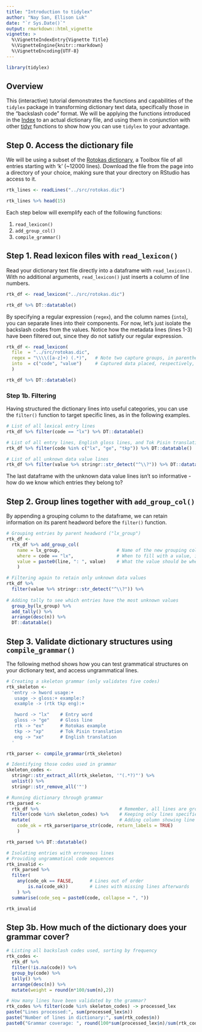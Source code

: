 ```yaml
---
title: "Introduction to tidylex"
author: "Nay San, Ellison Luk"
date: "`r Sys.Date()`"
output: rmarkdown::html_vignette
vignette: >
  %\VignetteIndexEntry{Vignette Title}
  %\VignetteEngine{knitr::rmarkdown}
  %\VignetteEncoding{UTF-8}
---
```


```r
library(tidylex)
```

## Overview

This (interactive) tutorial demonstrates the functions and capabilities of the `tidylex` package in transforming dictionary text data, specifically those in the "backslash code" format. We will be applying the functions introduced in the [Index](https://coedl.github.io/tidylex/index.html) to an actual dictionary file, and using them in conjunction with other [tidyr](https://tidyr.tidyverse.org/) functions to show how you can use `tidylex` to your advantage.

## Step 0. Access the dictionary file

We will be using a subset of the [Rotokas dictionary]( https://github.com/nltk/nltk_data/blob/gh-pages/packages/corpora/toolbox.zip), a Toolbox file of all entries starting with 'k' (~12000 lines). Download the file from the page into a directory of your choice, making sure that your directory on RStudio has access to it.

``` r

rtk_lines <- readLines("../src/rotokas.dic")

rtk_lines %>% head(15)

```

Each step below will exemplify each of the following functions: 

  1. `read_lexicon()`
  2. `add_group_col()`
  3. `compile_grammar()`

## Step 1. Read lexicon files with `read_lexicon()`

Read your dictionary text file directly into a dataframe with `read_lexicon()`. With no additional arguments, `read_lexicon()` just inserts a column of line numbers. 

```r

rtk_df <- read_lexicon("../src/rotokas.dic")

rtk_df %>% DT::datatable()
```

By specifying a regular expression (`regex`), and the column names (`into`), you can separate lines into their components. For now, let's just isolate the backslash codes from the values. Notice how the metadata lines (lines 1-3) have been filtered out, since they do not satisfy our regular expression.

```r

rtk_df <- read_lexicon(
  file  = "../src/rotokas.dic", 
  regex = "\\\\([a-z]+) (.*)",   # Note two capture groups, in parentheses
  into  = c("code", "value")     # Captured data placed, respectively, in 'code' and 'value' columns
  )

rtk_df %>% DT::datatable()

```


### Step 1b. Filtering

Having structured the dictionary lines into useful categories, you can use the `filter()` function to target specific lines, as in the following examples.

```r

# List of all lexical entry lines
rtk_df %>% filter(code == "lx") %>% DT::datatable()

# List of all entry lines, English gloss lines, and Tok Pisin translations
rtk_df %>% filter(code %in% c("lx", "ge", "tkp")) %>% DT::datatable()

# List of all unknown data value lines
rtk_df %>% filter(value %>% stringr::str_detect("^\\?")) %>% DT::datatable()

```

The last dataframe with the unknown data value lines isn't so informative - how do we know which entries they belong to? 

## Step 2. Group lines together with `add_group_col()`

By appending a grouping column to the dataframe, we can retain information on its parent headword before the `filter()` function.

```r

# Grouping entries by parent headword ("lx_group")
rtk_df <- 
  rtk_df %>% add_group_col(
    name = lx_group,                     # Name of the new grouping column
    where = code == "lx",                # When to fill with a value, i.e. when *not* to inherit value
    value = paste0(line, ": ", value)    # What the value should be when above condition is true
    )

# Filtering again to retain only unknown data values
rtk_df %>% 
  filter(value %>% stringr::str_detect("^\\?")) %>% 
  
# Adding tally to see which entries have the most unknown values
  group_by(lx_group) %>% 
  add_tally() %>% 
  arrange(desc(n)) %>%
  DT::datatable()

```


## Step 3. Validate dictionary structures using `compile_grammar()`

The following method shows how you can test grammatical structures on your dictionary text, and access ungrammatical lines. 

```r

# Creating a skeleton grammar (only validates five codes)
rtk_skeleton <-
  'entry -> hword usage:+       
   usage -> gloss:+ example:?   
   example -> (rtk tkp eng):+   

   hword -> "lx"    # Entry word
   gloss -> "ge"    # Gloss line
   rtk -> "ex"      # Rotokas example
   tkp -> "xp"      # Tok Pisin translation
   eng -> "xe"      # English translation
  '

rtk_parser <- compile_grammar(rtk_skeleton)

# Identifying those codes used in grammar
skeleton_codes <-
  stringr::str_extract_all(rtk_skeleton, '"(.*?)"') %>%
  unlist() %>%
  stringr::str_remove_all('"')

# Running dictionary through grammar
rtk_parsed <-
  rtk_df %>%                              # Remember, all lines are grouped by lx_group
  filter(code %in% skeleton_codes) %>%    # Keeping only lines specified by grammar
  mutate(                                 # Adding column showing line grammaticality (T/F/NA)
    code_ok = rtk_parser$parse_str(code, return_labels = TRUE)  
    )

rtk_parsed %>% DT::datatable()

# Isolating entries with erroneous lines
# Providing ungrammatical code sequences
rtk_invalid <-
  rtk_parsed %>% 
  filter(                      
    any(code_ok == FALSE,      # Lines out of order
        is.na(code_ok))        # Lines with missing lines afterwards
    ) %>%
  summarise(code_seq = paste0(code, collapse = ", "))

rtk_invalid
```


## Step 3b. How much of the dictionary does your grammar cover?

```r
# Listing all backslash codes used, sorting by frequency
rtk_codes <- 
  rtk_df %>%   
  filter(!is.na(code)) %>% 
  group_by(code) %>% 
  tally() %>% 
  arrange(desc(n)) %>% 
  mutate(weight = round(n*100/sum(n),2))

# How many lines have been validated by the grammar?
rtk_codes %>% filter(code %in% skeleton_codes) -> processed_lex
paste("Lines processed:", sum(processed_lex$n))
paste("Number of lines in dictionary:", sum(rtk_codes$n))
paste0("Grammar coverage: ", round(100*sum(processed_lex$n)/sum(rtk_codes$n), 2), "%")

```